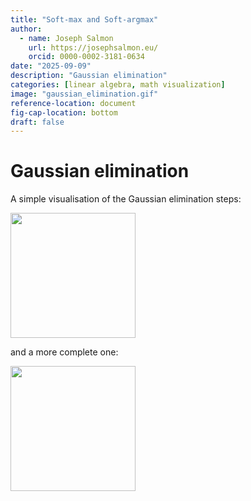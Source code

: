 ```yaml
---
title: "Soft-max and Soft-argmax"
author:
  - name: Joseph Salmon
    url: https://josephsalmon.eu/
    orcid: 0000-0002-3181-0634
date: "2025-09-09"
description: "Gaussian elimination"
categories: [linear algebra, math visualization]
image: "gaussian_elimination.gif"
reference-location: document
fig-cap-location: bottom
draft: false
---
```


# Gaussian elimination

A simple visualisation of the Gaussian elimination steps:

[<img src="https://raw.github.com/josephsalmon/Tweets/master/Pivot_Gauss_video/gauss_pivot.gif" height="200">]([https://github.com/josephsalmon/Tweets/tree/master/Pivot_Gauss_video/README.md](https://github.com/josephsalmon/Tweets/tree/master/Pivot_Gauss_video/README.md))

and a more complete one:

[<img src="https://raw.github.com/josephsalmon/Tweets/master/Pivot_Gauss_video/gauss_pivot_4figs.gif" height="200">]([https://github.com/josephsalmon/Tweets/tree/master/Pivot_Gauss_video/README.md](https://github.com/josephsalmon/Tweets/tree/master/Pivot_Gauss_video/README.md))
